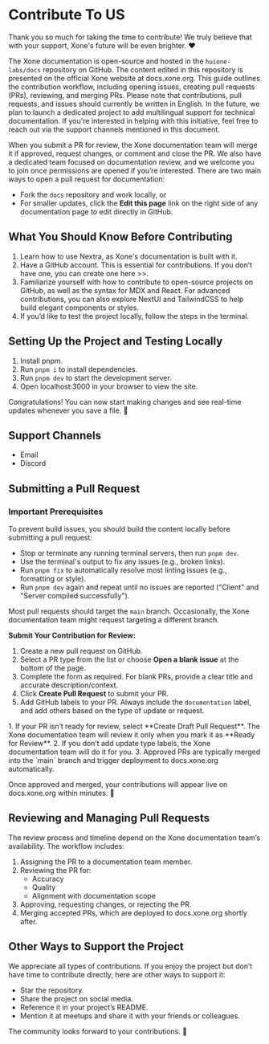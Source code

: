 
# Contribute To US

Thank you so much for taking the time to contribute! We truly believe that with your support, Xone's future will be even brighter. ❤️  

The Xone documentation is open-source and hosted in the `huione-labs/docs` repository on GitHub. The content edited in this repository is presented on the official Xone website at <Link className='text-primaryHue' isExternal showAnchorIcon href="https://docs.xone.org">docs.xone.org</Link>. This guide outlines the contribution workflow, including opening issues, creating pull requests (PRs), reviewing, and merging PRs. Please note that contributions, pull requests, and issues should currently be written in English. In the future, we plan to launch a dedicated project to add multilingual support for technical documentation. If you're interested in helping with this initiative, feel free to reach out via the <Link className='text-primaryHue' showAnchorIcon href="contribut#support-channels">support channels</Link> mentioned in this document.  

When you submit a PR for review, the Xone documentation team will merge it if approved, request changes, or comment and close the PR. We also have a dedicated team focused on documentation review, and we welcome you to join once permissions are opened if you’re interested. There are two main ways to open a pull request for documentation:  

- Fork the `docs` repository and work locally, or  
- For smaller updates, click the **Edit this page** link on the right side of any documentation page to edit directly in GitHub.  

## What You Should Know Before Contributing  

1. Learn how to use <Link className='text-primaryHue' isExternal showAnchorIcon href="https://nextra.site/docs">Nextra</Link>, as Xone's documentation is built with it.  
2. Have a <Link className='text-primaryHue' isExternal showAnchorIcon href="https://docs.github.com/en/get-started/start-your-journey/creating-an-account-on-github">GitHub account</Link>. This is essential for contributions. If you don’t have one, you can <Link className='text-primaryHue' isExternal showAnchorIcon href="https://github.com/signup">create one here >></Link>.  
3. Familiarize yourself with <Link className='text-primaryHue' isExternal showAnchorIcon href="https://docs.github.com/en/get-started/exploring-projects-on-github/finding-ways-to-contribute-to-open-source-on-github">how to contribute to open-source projects on GitHub</Link>, as well as the syntax for <Link className='text-primaryHue' isExternal showAnchorIcon href="https://mdxjs.com/">MDX</Link> and <Link className='text-primaryHue' isExternal showAnchorIcon href="https://react.dev/">React</Link>. For advanced contributions, you can also explore <Link className='text-primaryHue' isExternal showAnchorIcon href="https://nextui.org/">NextUI</Link> and <Link className='text-primaryHue' isExternal showAnchorIcon href="https://tailwindcss.com/">TailwindCSS</Link> to help build elegant components or styles.  
4. If you’d like to test the project locally, follow the <Link className='text-primaryHue' isExternal showAnchorIcon href="https://www.notion.so/Xone-14a29fa6e04b8004bac5cedcecfd8f3f?pvs=21">steps in the terminal</Link>.  

## Setting Up the Project and Testing Locally  

1. <Link className='text-primaryHue' isExternal showAnchorIcon href="https://pnpm.io/installation">Install pnpm</Link>.  
2. Run `pnpm i` to install dependencies.  
3. Run `pnpm dev` to start the development server.  
4. Open <Link className='text-primaryHue' isExternal showAnchorIcon href="http://localhost:3000/">localhost:3000</Link> in your browser to view the site.  

Congratulations! You can now start making changes and see real-time updates whenever you save a file. 🥰  

## Support Channels  

- <Link className='text-primaryHue' isExternal showAnchorIcon href="developers@xone.org">Email</Link>
- <Link className='text-primaryHue' isExternal showAnchorIcon href="https://discord.gg/Du9y2GHV">Discord</Link>

## Submitting a Pull Request  

### **Important Prerequisites**  

To prevent build issues, you should build the content locally before submitting a pull request:  
- Stop or terminate any running terminal servers, then run `pnpm dev`.  
- Use the terminal's output to fix any issues (e.g., broken links).  
- Run `pnpm fix` to automatically resolve most linting issues (e.g., formatting or style).  
- Run `pnpm dev` again and repeat until no issues are reported ("Client" and "Server compiled successfully").  

Most pull requests should target the `main` branch. Occasionally, the Xone documentation team might request targeting a different branch.  

**Submit Your Contribution for Review:**  

1. Create a new <Link className='text-primaryHue' isExternal showAnchorIcon href="https://github.com/hello-xone/official_docs/issues/new/choose">pull request on GitHub</Link>.  
2. Select a PR type from the list or choose **Open a blank issue** at the bottom of the page.  
3. Complete the form as required. For blank PRs, provide a clear title and accurate description/context.  
4. Click **Create Pull Request** to submit your PR.  
5. Add GitHub labels to your PR. Always include the `documentation` label, and add others based on the type of update or request.  

<Callout emoji="💡">
  1. If your PR isn’t ready for review, select **Create Draft Pull Request**. The Xone documentation team will review it only when you mark it as **Ready for Review**.  
  2. If you don’t add update type labels, the Xone documentation team will do it for you.  
  3. Approved PRs are typically merged into the `main` branch and trigger deployment to <Link className='text-primaryHue' isExternal showAnchorIcon href="https://docs.xone.org">docs.xone.org</Link> automatically.   
</Callout>

Once approved and merged, your contributions will appear live on <Link className='text-primaryHue' isExternal showAnchorIcon href="https://docs.xone.org">docs.xone.org</Link> within minutes. 🎉  

## Reviewing and Managing Pull Requests  

The review process and timeline depend on the Xone documentation team’s availability. The workflow includes:  

1. Assigning the PR to a documentation team member.  
2. Reviewing the PR for:  
   - Accuracy  
   - Quality  
   - Alignment with documentation scope  
3. Approving, requesting changes, or rejecting the PR.  
4. Merging accepted PRs, which are deployed to <Link className='text-primaryHue' isExternal showAnchorIcon href="https://docs.xone.org">docs.xone.org</Link> shortly after.  

## Other Ways to Support the Project  

We appreciate all types of contributions. If you enjoy the project but don’t have time to contribute directly, here are other ways to support it:  
- Star the repository.  
- Share the project on social media.  
- Reference it in your project’s README.  
- Mention it at meetups and share it with your friends or colleagues.  

The community looks forward to your contributions. 🎉  